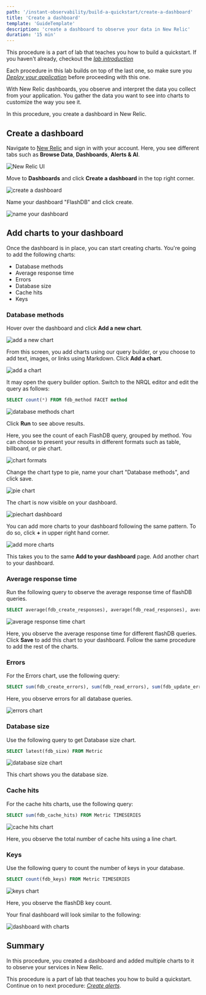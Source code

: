 ```yaml
---
path: '/instant-observability/build-a-quickstart/create-a-dashboard'
title: 'Create a dashboard'
template: 'GuideTemplate'
description: 'create a dashboard to observe your data in New Relic'
duration: '15 min'
---
```


<Callout variant="course" title="Lab">

This procedure is a part of lab that teaches you how to build a quickstart. If you haven't already, checkout the [_lab introduction_](/instant-observability/build-a-quickstart)

Each procedure in this lab builds on top of the last one, so make sure you [_Deploy your application_](/instant-observability/build-a-quickstart/deploy-your-application) before proceeding with this one.

</Callout>

With New Relic dashboards, you observe and interpret the data you collect from your application. You gather the data you want to see into charts to customize the way you see it.

In this procedure, you create a dashboard in New Relic. 

## Create a dashboard

Navigate to [New Relic](https://one.newrelic.com/) and sign in with your account. Here, you see different tabs such as **Browse Data**, **Dashboards**, **Alerts & AI**. 

![New Relic UI](../../../images/instant-observability/newrelic-homepage.png)

Move to **Dashboards** and click **Create a dashboard** in the top right corner. 

![create a dashboard](../../../images/instant-observability/create-dashboard.png)

Name your dashboard "FlashDB" and click create.

![name your dashboard](../../../images/instant-observability/name-dashboard.png)

## Add charts to your dashboard

Once the dashboard is in place, you can start creating charts. You're going to add the following charts:
- Database methods
- Average response time
- Errors
- Database size
- Cache hits
- Keys

### Database methods

Hover over the dashboard and click **Add a new chart**.

![add a new chart](../../../images/instant-observability/add-new-chart.png)

From this screen, you add charts using our query builder, or you choose to add text, images, or links using Markdown. Click **Add a chart**.

![add a chart](../../../images/instant-observability/add-a-chart.png)

It may open the query builder option. Switch to the NRQL editor and edit the query as follows:

```sql
SELECT count(*) FROM fdb_method FACET method 
```

![database methods chart](../../../images/instant-observability/fdb-methods.png)

Click **Run** to see above results.

Here, you see the count of each FlashDB query, grouped by method. You can choose to present your results in different formats such as table, billboard, or pie chart. 

![chart formats](../../../images/instant-observability/chart-formats.png)

Change the chart type to pie, name your chart "Database methods", and click save.

![pie chart](../../../images/instant-observability/piechart.png)

The chart is now visible on your dashboard.

![piechart dashboard](../../../images/instant-observability/piechart-dashboard.png)

You can add more charts to your dashboard following the same pattern. To do so, click **+** in upper right hand corner. 

![add more charts](../../../images/instant-observability/add-more-charts.png)

This takes you to the same **Add to your dashboard** page. Add another chart to your dashboard.

### Average response time
Run the following query to observe the average response time of flashDB queries. 

```sql
SELECT average(fdb_create_responses), average(fdb_read_responses), average(fdb_update_responses), average(fdb_delete_responses) FROM Metric TIMESERIES
```

![average response time chart](../../../images/instant-observability/average-response-time-chart.png ) 

Here, you observe the average response time for different flashDB queries. Click **Save** to add this chart to your dashboard. Follow the same procedure to add the rest of the charts.

### Errors

For the Errors chart, use the following query:

```sql
SELECT sum(fdb_create_errors), sum(fdb_read_errors), sum(fdb_update_errors), sum(fdb_delete_errors) FROM Metric TIMESERIES
```

Here, you observe errors for all database queries.

![errors chart](../../../images/instant-observability/errors-chart.png )

### Database size

Use the following query to get Database size chart.

```sql
SELECT latest(fdb_size) FROM Metric
```

![database size chart](../../../images/instant-observability/latest-database-size.png )

This chart shows you the database size. 

### Cache hits

For the cache hits charts, use the following query:

```sql
SELECT sum(fdb_cache_hits) FROM Metric TIMESERIES
```

![cache hits chart](../../../images/instant-observability/cache-hits-chart.png )

Here, you observe the total number of cache hits using a line chart.

### Keys

Use the following query to count the number of keys in your database.

```sql
SELECT count(fdb_keys) FROM Metric TIMESERIES
```

![keys chart](../../../images/instant-observability/keys-chart.png )

Here, you observe the flashDB key count. 

Your final dashboard will look similar to the following:

![dashboard with charts](../../../images/instant-observability/final-flashdb-dashboard.png )

## Summary

In this procedure, you created a dashboard and added multiple charts to it to observe your services in New Relic.

<Callout variant="course" title="Lab">

This procedure is a part of lab that teaches you how to build a quickstart. Continue on to next procedure:  [_Create alerts_](/instant-observability/build-a-quickstart/create-alerts).

</Callout>
